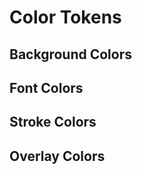
<Meta title="Color Tokens" />

# Color Tokens

## Background Colors

<ColorPalette>
  <ColorItem
    title="Primary"
    subtitle="bg-background"
    colors={{
      Default: 'hsl(var(--background))',
    }}
  />
  <ColorItem
    title="Secondary"
    subtitle="bg-background-secondary"
    colors={{
      Default: 'hsl(var(--background-secondary))',
    }}
  />
  <ColorItem
    title="Tertiary"
    subtitle="bg-background-tertiary"
    colors={{
      Default: 'hsl(var(--background-tertiary))',
    }}
  />
  <ColorItem
    title="Invert"
    subtitle="bg-foreground"
    colors={{
      Default: 'hsl(var(--foreground))',
    }}
  />
  <ColorItem
    title="Brand"
    subtitle="bg-background-brand"
    colors={{
      Default: 'hsl(var(--background-brand))',
    }}
  />
  <ColorItem
    title="Blur"
    subtitle="bg-background-blur-{{swatch}}"
    colors={{
      Bold: 'hsl(var(--background-blur-bold))',
      Medium: 'hsl(var(--background-blur-medium))',
      Subtle: 'hsl(var(--background-blur-subtle))',
      Modal: 'hsl(var(--background-blur-modal))',
    }}
  />
  <ColorItem
    title="State"
    subtitle="bg-background-{{state}}"
    colors={{
      Success: 'hsl(var(--background-success))',
      Warning: 'hsl(var(--background-warning))',
      Info: 'hsl(var(--background-info))',
      Error: 'hsl(var(--background-error))',
    }}
  />
</ColorPalette>

## Font Colors

<ColorPalette>
  <ColorItem
    title="Primary"
    subtitle="text-primary"
    colors={{
      Default: 'hsl(var(--primary))',
    }}
  />
  <ColorItem
    title="Secondary"
    subtitle="text-secondary"
    colors={{
      Default: 'hsl(var(--secondary))',
    }}
  />
  <ColorItem
    title="Tertiary"
    subtitle="text-tertiary"
    colors={{
      Default: 'hsl(var(--tertiary))',
    }}
  />
  <ColorItem
    title="Invert"
    subtitle="text-foreground"
    colors={{
      Default: 'hsl(var(--foreground))',
    }}
  />
  <ColorItem
    title="Blur"
    subtitle="text-blur-{{swatch}}"
    colors={{
      Bold: 'hsl(var(--blur-bold))',
      Medium: 'hsl(var(--blur-medium))',
      Subtle: 'hsl(var(--blur-subtle))',
      Modal: 'hsl(var(--blur-modal))',
    }}
  />
  <ColorItem
    title="State"
    subtitle="text-{{swatch}}"
    colors={{
      Success: 'hsl(var(--success))',
      Warning: 'hsl(var(--warning))',
      Info: 'hsl(var(--info))',
      Error: 'hsl(var(--error))',
    }}
  />
</ColorPalette>

## Stroke Colors

<ColorPalette>
  <ColorItem
    title="Primary"
    subtitle="bg-stroke-primary-{{swatch}}"
    colors={{
      Default: 'hsl(var(--stroke-primary))',
      Subtle: 'hsl(var(--stroke-primary-subtle))',
      Bold: 'hsl(var(--stroke-primary-bold))',
    }}
  />
  <ColorItem
    title="Primary"
    subtitle="bg-stroke-secondary-{{swatch}}"
    colors={{
      Subtle: 'hsl(var(--stroke-secondary-subtle))',
    }}
  />
</ColorPalette>

## Overlay Colors

<ColorPalette>
  <ColorItem
    title="Primary"
    subtitle="bg-overlay-{{swatch}}"
    colors={{
      Primary: 'hsl(var(--overlay-primary))',
      Black: 'hsl(var(--overlay-black))',
    }}
  />
</ColorPalette>
